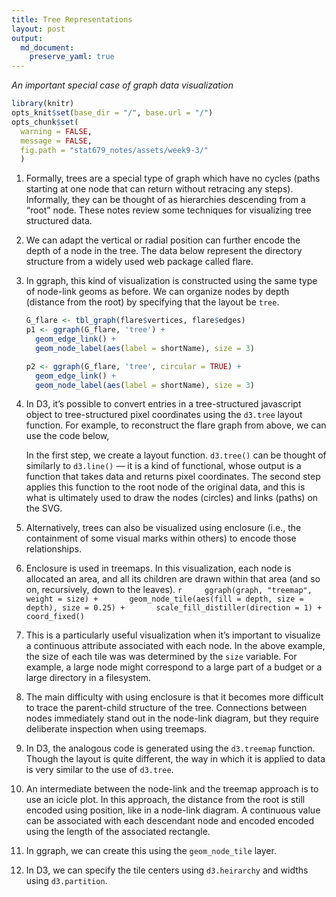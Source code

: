 ```yaml
---
title: Tree Representations
layout: post
output: 
  md_document:
    preserve_yaml: true
---
```


_An important special case of graph data visualization_

```r
library(knitr)
opts_knit$set(base_dir = "/", base.url = "/")
opts_chunk$set(
  warning = FALSE, 
  message = FALSE,
  fig.path = "stat679_notes/assets/week9-3/"
  )
```

1. Formally, trees are a special type of graph which have no cycles (paths
starting at one node that can return without retracing any steps). Informally,
they can be thought of as hierarchies descending from a “root” node. These notes
review some techniques for visualizing tree structured data.

1. We can adapt the vertical or radial position can further encode the depth of
a node in the tree. The data below represent the directory structure from a
widely used web package called flare.

1. In ggraph, this kind of visualization is constructed using the same type of
node-link geoms as before. We can organize nodes by depth (distance from the
root) by specifying that the layout be `tree`.

    ```r
  	G_flare <- tbl_graph(flare$vertices, flare$edges)
  	p1 <- ggraph(G_flare, 'tree') + 
  	  geom_edge_link() +
  	  geom_node_label(aes(label = shortName), size = 3)
  	
  	p2 <- ggraph(G_flare, 'tree', circular = TRUE) + 
  	  geom_edge_link() +
  	  geom_node_label(aes(label = shortName), size = 3)
    ```

1. In D3, it’s possible to convert entries in a tree-structured javascript
object to tree-structured pixel coordinates using the `d3.tree` layout function.
For example, to reconstruct the flare graph from above, we can use the code
below,
	
  	In the first step, we create a layout function. `d3.tree()` can be thought of
  	similarly to `d3.line()` — it is a kind of functional, whose output is a
  	function that takes data and returns pixel coordinates. The second step
  	applies this function to the root node of the original data, and this is what
  	is ultimately used to draw the nodes (circles) and links (paths) on the SVG.
  	
1. Alternatively, trees can also be visualized using enclosure (i.e., the
containment of some visual marks within others) to encode those relationships.

1. Enclosure is used in treemaps. In this visualization, each node is allocated
an area, and all its children are drawn within that area (and so on,
recursively, down to the leaves).
    ```r
  	ggraph(graph, "treemap", weight = size) +
  	  geom_node_tile(aes(fill = depth, size = depth), size = 0.25) +
  	  scale_fill_distiller(direction = 1) +
  	  coord_fixed()
    ```

1. This is a particularly useful visualization when it’s important to visualize
a continuous attribute associated with each node. In the above example, the size
of each tile was was determined by the `size` variable. For example, a large
node might correspond to a large part of a budget or a large directory in a
filesystem.

1. The main difficulty with using enclosure is that it becomes more difficult to
trace the parent-child structure of the tree. Connections between nodes
immediately stand out in the node-link diagram, but they require deliberate
inspection when using treemaps.

1. In D3, the analogous code is generated using the `d3.treemap` function.
Though the layout is quite different, the way in which it is applied to data is
very similar to the use of `d3.tree`.

1. An intermediate between the node-link and the treemap approach is to use an
icicle plot. In this approach, the distance from the root is still encoded using
position, like  in a node-link diagram. A continuous value can be associated
with each descendant node and encoded encoded using the length of the associated
rectangle.

1. In ggraph, we can create this using the `geom_node_tile` layer.

1. In D3, we can specify the tile centers using `d3.heirarchy` and widths using
`d3.partition`.
